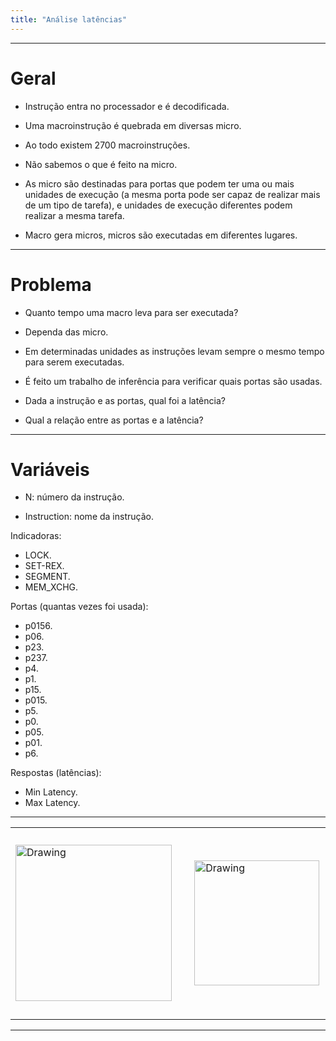```yaml
---
title: "Análise latências"
---
```


---

# Geral

 - Instrução entra no processador e é decodificada.

 - Uma macroinstrução é quebrada em diversas micro.

 - Ao todo existem 2700 macroinstruções.

 - Não sabemos o que é feito na micro.

 - As micro são destinadas para portas que podem ter uma ou mais unidades de execução (a mesma porta pode ser capaz de realizar mais de um tipo de tarefa), e unidades de execução diferentes podem realizar a mesma tarefa.

 - Macro gera micros, micros são executadas em diferentes lugares.

---

# Problema

 - Quanto tempo uma macro leva para ser executada?
 
 - Dependa das micro.

 - Em determinadas unidades as instruções levam sempre o mesmo tempo para serem executadas. 

 - É feito um trabalho de inferência para verificar quais portas são usadas.

 - Dada a instrução e as portas, qual foi a latência?

 - Qual a relação entre as portas e a latência?
 
--- 

# Variáveis

 - N: número da instrução.
 
 - Instruction: nome da instrução.
 

Indicadoras:
 
 - LOCK.
 - SET-REX.
 - SEGMENT.
 - MEM_XCHG.

Portas (quantas vezes foi usada):
  
  - p0156.
  - p06.
  - p23.
  - p237.
  - p4.
  - p1.
  - p15.
  - p015.
  - p5.
  - p0.
  - p05.
  - p01.
  - p6.

Respostas (latências):

- Min Latency.
- Max Latency.

---

<center>
<table><tr>
<td> <img src="img/dsbd.png" alt="Drawing" style="width: 250px;"/> </td>
<td> &nbsp; &nbsp; &nbsp; &nbsp; &nbsp; &nbsp; </td>
<td> <img src="img/ufpr.jpg" alt="Drawing" style="width: 200px;"/> </td>
<td> &nbsp; &nbsp; &nbsp; &nbsp; &nbsp; &nbsp; </td>
<td> <img src="img/hipes.png" alt="Drawing" style="width: 300px;"/> </td>
</tr></table>
</center>

---

<div class="tocify-extend-page" data-unique="tocify-extend-page" style="height: 0;"></div>

